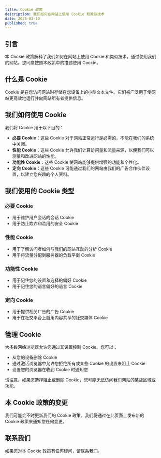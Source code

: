```yaml
---
title: Cookie 政策
description: 我们如何在网站上使用 Cookie 和类似技术
date: 2025-03-10
published: true
---
```


## 引言

本 Cookie 政策解释了我们如何在网站上使用 Cookie 和类似技术。通过使用我们的网站，您同意按照本政策中的描述使用 Cookie。

## 什么是 Cookie

Cookie 是在您访问网站时存储在您设备上的小型文本文件。它们被广泛用于使网站更高效地运行并向网站所有者提供信息。

## 我们如何使用 Cookie

我们将 Cookie 用于以下目的：

- **必要 Cookie**：这些 Cookie 对于网站正常运行是必需的，不能在我们的系统中关闭。
- **性能 Cookie**：这些 Cookie 允许我们计算访问量和流量来源，以便我们可以测量和改进网站的性能。
- **功能性 Cookie**：这些 Cookie 使网站能够提供增强的功能和个性化。
- **定向 Cookie**：这些 Cookie 可能通过我们的网站由我们的广告合作伙伴设置，以建立您兴趣的个人资料。

## 我们使用的 Cookie 类型

### 必要 Cookie
- 用于维护用户会话的会话 Cookie
- 用于防止欺诈和滥用的安全 Cookie

### 性能 Cookie
- 用于了解访问者如何与我们的网站互动的分析 Cookie
- 用于将流量分配到服务器的负载平衡 Cookie

### 功能性 Cookie
- 用于记住您的设置和选择的偏好 Cookie
- 用于记住您的语言偏好的语言 Cookie

### 定向 Cookie
- 用于提供相关广告的广告 Cookie
- 用于在社交平台上启用内容共享的社交媒体 Cookie

## 管理 Cookie

大多数网络浏览器允许您通过其设置控制 Cookie。您可以：

- 从您的设备删除 Cookie
- 通过激活浏览器中允许您拒绝所有或某些 Cookie 的设置来阻止 Cookie
- 设置您的浏览器在收到 Cookie 时通知您

请注意，如果您选择阻止或删除 Cookie，您可能无法访问我们网站的某些区域或功能。

## 本 Cookie 政策的变更

我们可能会不时更新我们的 Cookie 政策。我们将通过在此页面上发布新的 Cookie 政策来通知您任何变更。

## 联系我们

如果您对本 Cookie 政策有任何疑问，请[联系我们](/contact)。
